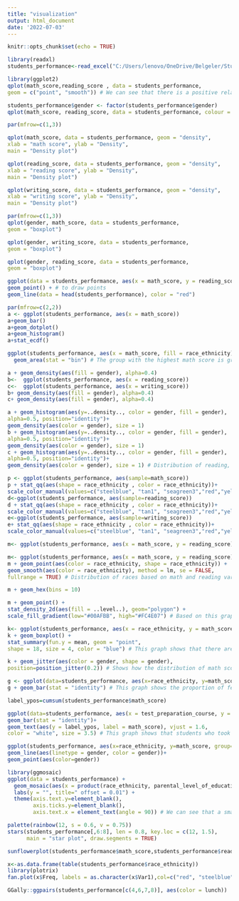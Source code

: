 ---
title: "visualization"
output: html_document
date: '2022-07-03'
---

```{r setup, include=FALSE}
knitr::opts_chunk$set(echo = TRUE)
```

```{r}
library(readxl)
students_performance<-read_excel("C:/Users/lenovo/OneDrive/Belgeler/StudentsPerformance.xlsx")
```

```{r}
library(ggplot2)
qplot(math_score,reading_score , data = students_performance,
geom = c("point", "smooth")) # We can see that there is a positive relationship between the two variables.
```
```{r}
students_performance$gender <- factor(students_performance$gender)
qplot(math_score, reading_score, data = students_performance, colour = gender, shape = gender)
```
```{r}
par(mfrow=c(1,3))

qplot(math_score, data = students_performance, geom = "density",
xlab = "math score", ylab = "Density",
main = "Density plot")

qplot(reading_score, data = students_performance, geom = "density",
xlab = "reading score", ylab = "Density",
main = "Density plot")

qplot(writing_score, data = students_performance, geom = "density",
xlab = "writing score", ylab = "Density",
main = "Density plot")
```
```{r}
par(mfrow=c(1,3))
qplot(gender, math_score, data = students_performance,
geom = "boxplot")

qplot(gender, writing_score, data = students_performance,
geom = "boxplot")

qplot(gender, reading_score, data = students_performance,
geom = "boxplot")
```

```{r}
ggplot(data = students_performance, aes(x = math_score, y = reading_score)) +
geom_point() + # to draw points
geom_line(data = head(students_performance), color = "red")
```

```{r}
par(mfrow=c(2,2))
a <- ggplot(students_performance, aes(x = math_score))
a+geom_bar()
a+geom_dotplot()
a+geom_histogram()
a+stat_ecdf()
```
```{r}
ggplot(students_performance, aes(x = math_score, fill = race_ethnicity))+
  geom_area(stat = "bin") # The group with the highest math score is group A.
```

```{r}
a + geom_density(aes(fill = gender), alpha=0.4)
b<-  ggplot(students_performance, aes(x = reading_score))
c<-  ggplot(students_performance, aes(x = writing_score))
b+ geom_density(aes(fill = gender), alpha=0.4)
c+ geom_density(aes(fill = gender), alpha=0.4)
```
```{r}
a + geom_histogram(aes(y=..density.., color = gender, fill = gender),
alpha=0.5, position="identity")+
geom_density(aes(color = gender), size = 1)
b + geom_histogram(aes(y=..density.., color = gender, fill = gender),
alpha=0.5, position="identity")+
geom_density(aes(color = gender), size = 1)
c + geom_histogram(aes(y=..density.., color = gender, fill = gender),
alpha=0.5, position="identity")+
geom_density(aes(color = gender), size = 1) # Distribution of reading, writing, and math scores by gender. For all three variables, females scored higher than males.
```
```{r}
p <- ggplot(students_performance, aes(sample=math_score))
p + stat_qq(aes(shape = race_ethnicity , color = race_ethnicity))+
scale_color_manual(values=c("steelblue", "tan1", "seagreen3","red","yellow"))
d<-ggplot(students_performance, aes(sample=reading_score))
d + stat_qq(aes(shape = race_ethnicity , color = race_ethnicity))+
scale_color_manual(values=c("steelblue", "tan1", "seagreen3","red","yellow"))
e<-ggplot(students_performance, aes(sample=writing_score))
e+ stat_qq(aes(shape = race_ethnicity , color = race_ethnicity))+
scale_color_manual(values=c("steelblue", "tan1", "seagreen3","red","yellow"))
```
```{r}
m<- ggplot(students_performance, aes(x = math_score, y = reading_score))
```
```{r}
m<- ggplot(students_performance, aes(x = math_score, y = reading_score))
m + geom_point(aes(color = race_ethnicity, shape = race_ethnicity)) +
geom_smooth(aes(color = race_ethnicity), method = lm, se = FALSE,
fullrange = TRUE) # Distribution of races based on math and reading variables.
```

```{r}
m + geom_hex(bins = 10)

```
```{r}
m + geom_point() +
stat_density_2d(aes(fill = ..level..), geom="polygon") +
scale_fill_gradient(low="#00AFBB", high="#FC4E07") # Based on this graph, most scores fall within the 60-70 range.
```
```{r}
k<- ggplot(students_performance, aes(x = race_ethnicity, y = math_score, fill= race_ethnicity))
k + geom_boxplot() +
stat_summary(fun.y = mean, geom = "point",
shape = 18, size = 4, color = "blue") # This graph shows that there are outliers in groups B, C, D, and E.

```

```{r}
k + geom_jitter(aes(color = gender, shape = gender),
position=position_jitter(0.2)) # Shows how the distribution of math scores by race varies by gender. There are no significant score differences between groups.
```

```{r}
g <- ggplot(data=students_performance, aes(x=race_ethnicity, y=math_score, fill=gender))
g + geom_bar(stat = "identity") # This graph shows the proportion of females and males by race.
```

```{r}
label_ypos=cumsum(students_performance$math_score)

ggplot(data=students_performance, aes(x = test_preparation_course, y = math_score, fill = gender)) +
geom_bar(stat = "identity")+
geom_text(aes(y = label_ypos, label = math_score), vjust = 1.6,
color = "white", size = 3.5) # This graph shows that students who took the course scored lower than those who did not.
```
```{r}
ggplot(students_performance, aes(x=race_ethnicity, y=math_score, group=gender)) +
geom_line(aes(linetype = gender, color = gender))+
geom_point(aes(color=gender))

```
```{r}
library(ggmosaic)
ggplot(data = students_performance) +
  geom_mosaic(aes(x = product(race_ethnicity, parental_level_of_education), fill=race_ethnicity)) + 
  labs(y = "", title=" offset = 0.01") +
  theme(axis.text.y=element_blank(),
        axis.ticks.y=element_blank(),
        axis.text.x = element_text(angle = 90)) # We can see that a small group has a master's degree.

```
```{r}
palette(rainbow(12, s = 0.6, v = 0.75))
stars(students_performance[,6:8], len = 0.8, key.loc = c(12, 1.5),
      main = "star plot", draw.segments = TRUE)
```
```{r}
sunflowerplot(students_performance$math_score,students_performance$reading_score, xlab="Math Score",  ylab="Reading Score",xlim=c(20,100),ylim=c(20,100)) # Here, we see that the density is between 60-80.
```
```{r}
x<-as.data.frame(table(students_performance$race_ethnicity))
library(plotrix)
fan.plot(x$Freq, labels = as.character(x$Var1),col=c("red", "steelblue", "orange","yellow","green" )) # The group with the most people is group C, while the group with the fewest people is group A.
```
```{r}
GGally::ggpairs(students_performance[c(4,6,7,8)], aes(color = lunch))
```








